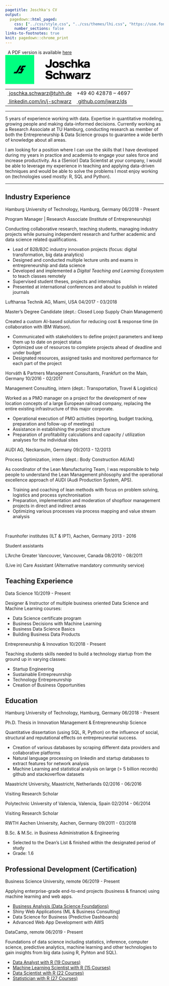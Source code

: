 ```yaml
---
pagetitle: Joschka's CV
output:
  pagedown::html_paged:
    css: ["../css/style.css", "../css/themes/lhi.css", "https://use.fontawesome.com/releases/v6.1.1/css/all.css"]
    number_sections: false
links-to-footnotes: true
knit: pagedown::chrome_print
---
```


<!-- disable phone number linking in Mobile Safari? -->
<meta name="format-detection" content="telephone=no">

<!-- Load CSS & Fonts -->
<!-- see lhi.css -->

<!-- CONTENT -->
<div class="pdf-link"><i class="fas fa-file-pdf fa-fw"></i>&nbsp; A PDF version is available <a href="https://github.com/jwarz/cv/raw/main/pdf/classic.pdf" download="classic.pdf">here</a></div>
<div class="cv-page-wrapper">
<div class="cv-head-wrapper">
<div class="cv-head-left">
<svg height="92" version="1.1" id="Layer_1" xmlns="http://www.w3.org/2000/svg" xmlns:xlink="http://www.w3.org/1999/xlink" x="0px" y="0px" viewBox="0 0 2427.8 823" style="enable-background:new 0 0 2427.8 823;" xml:space="preserve">
<style type="text/css">
.st0{fill:#000000;}
.st1{fill:#00ff80;}
</style>
<g>
<path class="st0" d="M1139.3,276.5h54.1c1.4,26.4,12.3,38.4,38.5,38.4c26.9,0,38.1-18.3,38.1-41V123.4h53.4v148.8
c0,52.7-28.6,89.7-91.5,89.7C1170.2,361.9,1141.3,323.9,1139.3,276.5z"/>
<path class="st0" d="M1430.9,183.8c65.3,0,92.2,36.7,92.2,89.1c0,52.4-26.9,89.1-92.2,89.1s-92.2-36.7-92.2-89.1
C1338.7,220.5,1365.6,183.8,1430.9,183.8z M1430.9,318.9c29.6,0,41.9-17,41.9-46s-12.3-46-41.9-46c-29.6,0-41.9,17-41.9,46
S1401.3,318.9,1430.9,318.9z"/>
<path class="st0" d="M1636.2,238.5c-1.4-10.7-6.8-17.3-25.2-17.3c-19.4,0-25.2,6-25.2,14.3c0,7.3,4.1,12.3,20.4,14.3l18,2.3
c43.9,5.7,65,19.7,65,53c0,35.7-23.8,56.7-79.3,56.7c-60.2,0-80-23-81-56.7h49c0.7,13.7,8.8,19.3,32,19.3c22.1,0,29.6-5.3,29.6-15
c0-9-6.1-13-25.9-15.7l-18.4-2.3c-38.8-5-59.6-18.7-59.6-51.7c0-32.7,21.1-56,75.2-56c47,0,71.8,18.3,74.2,54.7H1636.2z"/>
<path class="st0" d="M1870.3,247.8h-49.7c-3.4-14-13.3-21-34.4-21c-26.2,0-38.1,17-38.1,46s11.9,46,38.1,46c21.1,0,31-7,34.4-21
h49.7c-5.1,41-29.9,64.1-84.1,64.1c-64.7,0-88.5-39.4-88.5-89.1s23.8-89.1,88.5-89.1C1840.4,183.8,1865.2,206.8,1870.3,247.8z"/>
<path class="st0" d="M1883.9,123.4h50v81.7c9.5-13,24.8-21.4,46.3-21.4c45.9,0,68.7,18.7,68.7,70.7v102.4h-49.7v-97.7
c0-22.4-9.9-32.4-33-32.4s-32.7,10-32.7,32.4v97.7h-49.7V123.4z"/>
<path class="st0" d="M2179,257.2l70.4,99.7h-61.6l-43.6-66.1l-23.5,22.7v43.4h-49.7V123.4h49.7v128.4l63-63.1h65.7L2179,257.2z"/>
<path class="st0" d="M2358.7,335.9c-14.3,17.3-32.3,26-59.9,26c-40.5,0-59.6-23.4-59.6-53.7c0-32.7,19.4-51,63.6-55.4l33.4-3.3
c14-1.3,19.4-4.3,19.4-13.7c0-8.3-8.2-14.7-29.3-14.7c-22.1,0-27.6,7-28.2,17.3h-49c2-35.7,26.5-54.7,77.3-54.7
c50,0,77.6,16.3,77.6,62.7v110.4h-45.3V335.9z M2341,284.5l-29.6,3.3c-18,2-23.8,9.3-23.8,18.3c0,12,8.2,18,22.1,18
c24.5,0,45.3-14.7,45.3-34v-8C2351.5,283.2,2346.4,283.9,2341,284.5z"/>
<path class="st0" d="M1289.4,515.7c-2.7-17.3-12.6-28.7-42.2-28.7c-32.3,0-41.2,10.7-41.2,24.4c0,12.3,7.5,18.3,31.3,21l33.7,4
c50,6,77.3,27.4,77.3,73.7c0,49.7-35.4,75.4-102.1,75.4c-75.2,0-101.1-31.7-104.8-81.1h54.5c2,20,10.9,35,50.4,35
c34.7,0,47-9,47-26c0-14-7.8-21.7-39.5-25.4l-33.7-4c-43.9-5.3-69.1-24.7-69.1-69.1c0-42,29.9-73.1,96.3-73.1
c61.6,0,91.9,24,96.7,73.7H1289.4z"/>
<path class="st0" d="M1530.7,571.4H1481c-3.4-14-13.3-21-34.4-21c-26.2,0-38.1,17-38.1,46s11.9,46,38.1,46c21.1,0,31-7,34.4-21
h49.7c-5.1,41-29.9,64.1-84.1,64.1c-64.7,0-88.5-39.4-88.5-89.1c0-49.7,23.8-89.1,88.5-89.1
C1500.7,507.4,1525.6,530.4,1530.7,571.4z"/>
<path class="st0" d="M1544.3,447h50v81.7c9.5-13,24.8-21.4,46.3-21.4c45.9,0,68.7,18.7,68.7,70.7v102.4h-49.7v-97.7
c0-22.4-9.9-32.4-33-32.4s-32.7,10-32.7,32.4v97.7h-49.7V447z"/>
<path class="st0" d="M1821,680.5h-58.2l-48.3-168.1h54.5l23.1,110.8l30.3-110.8h57.9l30.3,110.8l23.1-110.8h54.5l-48.3,168.1h-58.2
l-30.3-115.4L1821,680.5z"/>
<path class="st0" d="M2101.4,659.5c-14.3,17.3-32.3,26-59.9,26c-40.5,0-59.6-23.4-59.6-53.7c0-32.7,19.4-51,63.6-55.4l33.4-3.3
c14-1.3,19.4-4.3,19.4-13.7c0-8.3-8.2-14.7-29.3-14.7c-22.1,0-27.6,7-28.2,17.3h-49c2-35.7,26.5-54.7,77.3-54.7
c50,0,77.6,16.3,77.6,62.7v110.4h-45.3V659.5z M2083.7,608.1l-29.6,3.3c-18,2-23.8,9.3-23.8,18.3c0,12,8.2,18,22.1,18
c24.5,0,45.3-14.7,45.3-34v-8C2094.3,606.8,2089.2,607.5,2083.7,608.1z"/>
<path class="st0" d="M2252.5,553.4c-20.1,0-33.7,10.7-33.7,32.4v94.7h-49.7V512.4h46.6v21c6.8-13.3,21.4-26,49-26
c2,0,7.5,0.3,9.5,0.7v46.7C2267.5,553.8,2260.7,553.4,2252.5,553.4z"/>
<path class="st0" d="M2279.7,512.4h145.3v34.7l-82.4,94.4h85.1v39H2278v-34.7l83.7-94.4h-82V512.4z"/>
</g>
<g>
<rect class="st1" width="823" height="823"/>
<g>
<path class="st0" d="M234.4,520.9H338l126.3-218.8H413L312.4,476.3h-52.1L234.4,520.9z"/>
<polygon class="st0" points="485,302.1 409,433.7 460.3,433.7 460.3,433.7 435.8,476.3 383.7,476.3 357.8,520.9 461.4,520.9 
	537.4,389.2 486,389.2 510.6,346.7 562.6,346.7 588.6,302.1 		"/>
</g>
</g>
</svg>
<table class="cv-contact-table">
<tr>
<td><i class="fa fa-envelope fa-fw"></i><a class="no-hyper" href="mailto:joschka.schwarz@tuhh.de">&nbsp;joschka.schwarz@tuhh.de</a></td>
<td><i class="fa fa-phone fa-fw"></i> +49 40 42878 – 4697</td>
</tr>
<tr>
<td><i class="fa-brands fa-linkedin fa-fw"></i><a class="no-hyper" target="_blank" href="https://linkedin.com/in/j-schwarz">&nbsp;linkedin.com/in/j-schwarz</a></td>
<td><i class="fa-brands fa-github fa-fw"></i><a class="no-hyper" target="_blank" href="https://github.com/jwarz/data-scientists-tools">&nbsp;github.com/jwarz/ds</a></td>
</tr>
</table>
</div>
<div class="cv-head-right2"></div>
</div>
<hr>
<p>
5 years of experience working with data. Expertise in quantitative modeling, growing people and making data-informed decisions. Currently working as a <span class="cv-entry-employer">Research Associate at TU Hamburg</span>, conducting research as member of both the <span class="cv-entry-employer">Entrepreneurship & Data Science</span> groups to guarantee a wide berth of knowledge about all areas.</p>
<p>I am looking for a position where I can use the skills that I have developed during my years in practice and academia to engage your sales force and increase productivity. As a <span class="cv-entry-employer">(Senior) Data Scientist</span> at your company, I would be able to leverage my experience in teaching and applying data-driven techniques and would be able to solve the problems I most enjoy working on (technologies used mostly: <span class="cv-entry-employer">R, SQL and Python</span>).</p>
<hr>
<!-- Chapter: PROFESSIONAL EXPERIENCE -->
<h2 class="h-first">
<span class="fa-stack fa-2x small">
<i class="fa-solid fa-square-full fa-stack-2x" style="color: #00ff80;"></i>
<i class="fa fa-suitcase fa-fw fa-stack-1x"></i>
</span>
<span>Industry Experience</span>
</h2>
<!-- Exp 1: TUHH -->
<div class="cv-entry-main">
<p class="cv-entry-top-line">
<span class="cv-entry-employer">Hamburg University of Technology, </span>
<span class="cv-entry-location">Hamburg, Germany</span>
<span class="cv-entry-date">06/2018 - Present</span>
</p>
<p class="cv-entry-job-title">
Program Manager | Research Associate (Institute of Entrepreneurship)
</p>
<p class="cv-entry-desc">Conducting collaborative research, teaching students, managing industry projects while pursuing independent research and further academic and data science related qualifications.</p>
<ul>
<li>Lead of B2B/B2C industry innovation projects (focus: digital transformation, big data analytics)</li>
<li>Designed and conducted multiple lecture units and exams in entrepreneurship and data science</li>
<li>Developed and implemented a <i>Digital Teaching and Learning Ecosystem</i> to teach classes remotely</li>
<li>Supervised student theses, projects and internships</li>
<li>Presented at international conferences and about to publish in related journals</li>
</ul>
</div>
<!-- Exp 2: Lufthansa -->
<div class="cv-entry-main">
<p class="cv-entry-top-line">
<span class="cv-entry-employer">Lufthansa Technik AG, </span>
<span class="cv-entry-location">Miami, USA</span>
<span class="cv-entry-date">04/2017 - 03/2018</span>
</p>
<p class="cv-entry-job-title">
Master’s Degree Candidate (dept.: Closed Loop Supply Chain Management)
</p>
<p class="cv-entry-desc">Created a custom AI-based solution for reducing cost & response time (in collaboration with IBM Watson).</p>
<ul>
<li>Communicated with stakeholders to define project parameters and keep them up to date on project status</li>
<li>Optimized use of resources to complete projects ahead of deadline and under budget</li>
<li>Designated resources, assigned tasks and monitored performance for each part of the project</li>
</ul>
</div>
<!-- Exp 3: Horvath -->
<div class="cv-entry-main">
<p class="cv-entry-top-line">
<span class="cv-entry-employer">Horváth & Partners Management Consultants, </span>
<span class="cv-entry-location">Frankfurt on the Main, Germany</span>
<span class="cv-entry-date">10/2016 - 02/2017</span>
</p>
<p class="cv-entry-job-title">
Management Consulting, intern (dept.: Transportation, Travel & Logistics)
</p>
<p class="cv-entry-desc">Worked as a PMO manager on a project for the development of new location concepts of a large European railroad company, replacing the entire existing infrastructure of this major corporate.</p>
<ul>
<li>Operational execution of PMO activities (reporting, budget tracking, preparation and follow-up of meetings)</li>
<li>Assistance in establishing the project structure</li>
<li>Preparation of profitability calculations and capacity / utilization analyses for the individual sites</li>
</ul>
</div>
<!-- Exp 4: AUDI -->
<div class="cv-entry-main">
<p class="cv-entry-top-line">
<span class="cv-entry-employer">AUDI AG, </span>
<span class="cv-entry-location">Neckarsulm, Germany</span>
<span class="cv-entry-date">09/2013 - 12/2013</span>
</p>
<p class="cv-entry-job-title">
Process Optimization, intern (dept.: Body Construction A6/A4)
</p>
<p class="cv-entry-desc">As coordinator of the Lean Manufacturing Team, I was responsible to help people to understand the Lean Management philosophy and the operational excellence approach of AUDI (Audi Production System, APS).</p>
<p>
<ul>
<li>Training and coaching of lean methods with focus on problem solving, logistics and process synchronisation</li>
<li>Preparation, implementation and moderation of shopfloor management projects in direct and indirect areas</li>
<li>Optimizing various processes via process mapping and value stream analysis</li>
</ul>
</p>
</div>
<br class="pageBreak">
<!-- Exp 5: IPT / ILT -->
<div class="cv-entry-main">
<p class="cv-entry-top-line">
<span class="cv-entry-employer">Fraunhofer institutes (ILT & IPT), </span>
<span class="cv-entry-location">Aachen, Germany</span>
<span class="cv-entry-date">2013 - 2016</span>
</p>
<p class="cv-entry-job-title">
Student assistants
</p>
</div>
<!-- Exp 6: L'Arche -->
<div class="cv-entry-main">
<p class="cv-entry-top-line">
<span class="cv-entry-employer">L'Arche Greater Vancouver, </span>
<span class="cv-entry-location">Vancouver, Canada</span>
<span class="cv-entry-date">08/2010 - 08/2011</span>
</p>
<p class="cv-entry-job-title">
(Live in) Care Assistant (Alternative mandatory community service)
</p>
</div>
<!-- Chapter: TEACHING -->
<h2>
<span class="fa-stack fa-2x small">
<i class="fa-solid fa-square-full fa-stack-2x" style="color: #00ff80;"></i>
<i class="fa fa-chalkboard-teacher fa-fw fa-stack-1x"></i>
</span>
<span>Teaching Experience</span>
</h2>
<!-- Exp 1 -->
<div class="cv-entry-main">
<p class="cv-entry-top-line">
<span class="cv-entry-employer">Data Science</span>
<!-- <span>Hamburg, Germany</span> -->
<span class="cv-entry-date">10/2019 - Present</span>
</p>
<p class="cv-entry-desc">Designer & Instructor of multiple business oriented Data Science and Machine Learning courses:</p>
<ul class="two-col no-bottom">
<li>Data Science certificate program</li>
<li>Business Decisions with Machine Learning</li>
<li>Business Data Science Basics</li>
<li>Building Business Data Products</li>
</ul>
</div>
<!-- Exp 1 -->
<div class="cv-entry-main">
<p class="cv-entry-top-line">
<span class="cv-entry-employer">Entrepreneurship & Innovation</span>
<!-- <span>Hamburg, Germany</span> -->
<span class="cv-entry-date">10/2018 - Present</span>
</p>
<p class="cv-entry-desc">Teaching students skills needed to build a technology startup from the ground up in varying classes:</p>
<ul class="two-col no-bottom">
<li>Startup Engineering</li>
<li>Sustainable Entrepreunrship</li>
<li>Technology Entrepreunrship</li>
<li>Creation of Business Opportunities</li>
</ul>
</div>
<!-- Chapter: EDUCATION -->
<h2>
<span class="fa-stack fa-2x small">
<i class="fa-solid fa-square-full fa-stack-2x" style="color: #00ff80;"></i>
<i class="fa fa-graduation-cap fa-fw fa-stack-1x"></i>
</span>
<span>Education</span>
</h2>
<!-- Exp 1 -->
<div class="cv-entry-main">
<p class="cv-entry-top-line">
<span class="cv-entry-employer">Hamburg University of Technology, </span>
<span class="cv-entry-location">Hamburg, Germany</span>
<span class="cv-entry-date">06/2018 - Present</span>
</p>
<p class="cv-entry-job-title">
Ph.D. Thesis in Innovation Management & Entrepreneurship Science
</p>
<p class="cv-entry-desc">Quantitative dissertation (using SQL, R, Python) on the influence of social, structural and reputational effects on entrepreuneurial success.</p>
<ul>
<li>Creation of various databases by scraping different data providers and collaborative platforms</li>
<li>Natural language processing on linkedin and startup databases to extract features for network analysis</li>
<li>Machine Learning and statistical analysis on large (> 5 billion records) github and stackoverflow datasets</li>
</ul>
</div>
<!-- Exp 2 -->
<div class="cv-entry-main">
<p class="cv-entry-top-line">
<span class="cv-entry-employer">Maastricht University, </span>
<span class="cv-entry-location">Maastricht, Netherlands</span>
<span class="cv-entry-date">02/2016 - 06/2016</span>
</p>
<p class="cv-entry-job-title">
Visiting Research Scholar
</p>
</div>
<!-- Exp 3 -->
<div class="cv-entry-main">
<p class="cv-entry-top-line">
<span class="cv-entry-employer">Polytechnic University of Valencia, </span>
<span class="cv-entry-location">Valencia, Spain</span>
<span class="cv-entry-date">02/2014 - 06/2014</span>
</p>
<p class="cv-entry-job-title">
Visiting Research Scholar
</p>
</div>
<!-- Exp 4 -->
<div class="cv-entry-main">
<p class="cv-entry-top-line">
<span class="cv-entry-employer">RWTH Aachen University, </span>
<span class="cv-entry-location">Aachen, Germany</span>
<span class="cv-entry-date">09/2011 - 03/2018</span>
</p>
<p class="cv-entry-job-title">
B.Sc. & M.Sc. in Business Administration & Engineering
</p>
<ul class="no-bottom">
<li>Selected to the Dean’s List & finished within the designated period of study</li>
<li>Grade: 1.6</li>
</ul>
</div>
<!-- Chapter: PROF DEV -->
<h2>
<span class="fa-stack fa-2x small">
<i class="fa-solid fa-square-full fa-stack-2x" style="color: #00ff80;"></i>
<i class="fa fa-book fa-fw fa-stack-1x"></i>
</span>
<span>Professional Development (Certification)</span>
</h2>
<!-- Exp 1: BUSINESS SCIENCE UNIVERSITY -->
<div class="cv-entry-main">
<p class="cv-entry-top-line">
<span class="cv-entry-employer">Business Science University, </span>
<span>remote</span>
<span class="cv-entry-date">06/2019 - Present</span>
</p>
<p class="cv-entry-desc">Applying enterprise-grade end-to-end projects (business & finance) using machine learning and web apps.</p>
<ul class="two-col">
<li><a class="no-hyper" target="_blank" href="https://www.dropbox.com/s/nlskcws7fsvcsaq/certificate-of-completion-for-ds4b-101-r-business-analysis-with-r.pdf">Business Analysis (Data Science Foundations)</a></li>
<li>Shiny Web Applications (ML & Business Consulting)</li>
<li>Data Science for Business (Predictive Dashboards)</li>
<li>Advanced Web App Development with AWS</li>
</ul>
</div>
<!-- Exp 2: DATACAMP -->
<div class="cv-entry-main">
<p class="cv-entry-top-line">
<span class="cv-entry-employer">DataCamp, </span>
<span>remote</span>
<span class="cv-entry-date">06/2019 - Present</span>
</p>
<p class="cv-entry-desc">Foundations of data science including statistics, inference, computer science, predictive analytics, machine learning and other technologies to gain insights from big data (using R, Pyhton and SQL).</p>
<ul class="two-col">
<li><a class="no-hyper" target="_blank" href="https://www.datacamp.com/statement-of-accomplishment/track/34d209775a4c2da4dc9785417d18a38ecae0dee0">Data Analyst with R (19 Courses)</a></li>
<li><a class="no-hyper" target="_blank" href="https://www.datacamp.com/statement-of-accomplishment/track/d76aee0c9ae23f645d110c7cc84f29ab56e98ffc">Machine Learning Scientist with R (15 Courses)</a></li>
<li><a class="no-hyper" target="_blank" href="https://www.datacamp.com/statement-of-accomplishment/track/0abda65dd30dc07e9042a833613f24e2d922c47c">Data Scientist with R (22 Courses)</a></li>
<li><a class="no-hyper" target="_blank" href="">Statistician with R (27 Courses)</li>
</ul>
</div>
</div>